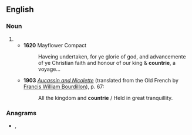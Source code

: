 ==English==

===Noun===
{{en-noun}}

# {{obsolete spelling of|country|lang=en}}
#* '''1620''' Mayflower Compact
#*: Haveing undertaken, for ye glorie of god, and advancemente of ye Christian faith and honour of our king & '''countrie''', a voyage...
#* '''1903''' ''[[s:Aucassin and Nicolette (Bourdillon)|Aucassin and Nicolette]]'' (translated from the Old French by [[w:Francis William Bourdillon|Francis William Bourdillon]]), p.&nbsp;67:
#*:All the kingdom and '''countrie''' / Held in great tranquillity.

===Anagrams===
* {{l|en|neurotic}}, {{l|en|unerotic}}